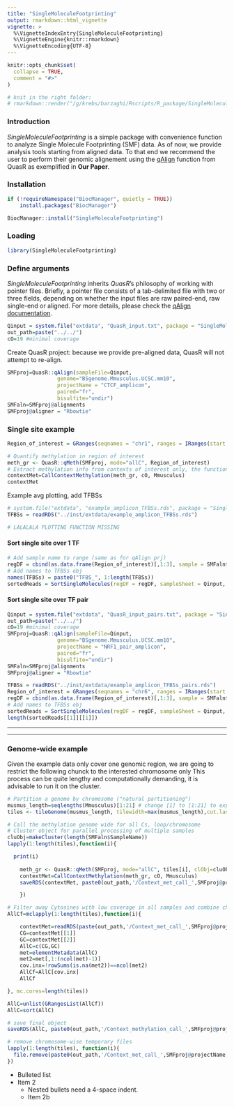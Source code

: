 ```yaml
---
title: "SingleMoleculeFootprinting"
output: rmarkdown::html_vignette
vignette: >
  %\VignetteIndexEntry{SingleMoleculeFootprinting}
  %\VignetteEngine{knitr::rmarkdown}
  %\VignetteEncoding{UTF-8}
---
```


```r
knitr::opts_chunk$set(
  collapse = TRUE,
  comment = "#>"
)

# knit in the right folder:
# rmarkdown::render("/g/krebs/barzaghi/Rscripts/R_package/SingleMoleculeFootprinting/vignettes/SingleMoleculeFootprinting.Rmd", output_dir = "/g/krebs/barzaghi/Rscripts/R_package/SingleMoleculeFootprinting/vignettes", output_format = "html_document")
```

### Introduction
*SingleMoleculeFootprinting* is a simple package with convenience function to analyze Single Molecule Footprinting (SMF) data. As of now, we provide analysis tools starting from aligned data. To that end we recommend the user to perform their genomic alignement using the [qAlign](https://www.rdocumentation.org/packages/QuasR/versions/1.12.0/topics/qAlign) function from QuasR as exemplified in **Our Paper**.

### Installation
```r
if (!requireNamespace("BiocManager", quietly = TRUE))
    install.packages("BiocManager")

BiocManager::install("SingleMoleculeFootprinting")
```

### Loading
```r
library(SingleMoleculeFootprinting)
```

### Define arguments
*SingleMoleculeFootprinting* inherits *QuasR*'s philosophy of working with pointer files. Briefly, a pointer file consists of a tab-delimited file with two or three fields, depending on whether the input files are raw paired-end, raw single-end or aligned. For more details, please check the [qAlign documentation](https://www.rdocumentation.org/packages/QuasR/versions/1.12.0/topics/qAlign).
```r
Qinput = system.file("extdata", "QuasR_input.txt", package = "SingleMoleculeFootprinting", mustWork = T)
out_path=paste("../../")
cO=19 #minimal coverage
```

Create QuasR project: because we provide pre-aligned data, QuasR will not attempt to re-align.
```r
SMFproj=QuasR::qAlign(sampleFile=Qinput,
                genome="BSgenome.Mmusculus.UCSC.mm10",
                projectName = "CTCF_amplicon",
                paired="fr",
                bisulfite="undir")
SMFaln=SMFproj@alignments
SMFproj@aligner = "Rbowtie"
```

### Single site example
```r
Region_of_interest = GRanges(seqnames = "chr1", ranges = IRanges(start = 31210117, end = 31210616), strand = "+")

# Quantify methylation in region of interest
meth_gr <- QuasR::qMeth(SMFproj, mode="allC", Region_of_interest)
# Estract methylation info from contexts of interest only, the function also collapses strands and filters for coverage
contextMet=CallContextMethylation(meth_gr, cO, Mmusculus)
contextMet
```

Example avg plotting, add TFBSs
```r
# system.file("extdata", "example_amplicon_TFBSs.rds", package = "SingleMoleculeFootprinting", mustWork = T) # DOESN'T WORK, bc the package doesn't exist yet
TFBSs = readRDS("../inst/extdata/example_amplicon_TFBSs.rds")

# LALALALA PLOTTING FUNCTION MISSING
```

#### Sort single site over 1 TF
```r
# Add sample name to range (same as for qAlign prj)
regDF = cbind(as.data.frame(Region_of_interest)[,1:3], sample = SMFaln$SampleName)
# Add names to TFBSs obj
names(TFBSs) = paste0("TFBS_", 1:length(TFBSs))
sortedReads = SortSingleMolecules(regDF = regDF, sampleSheet = Qinput, target_range = TFBSs)
```

#### Sort single site over TF pair
```r
Qinput = system.file("extdata", "QuasR_input_pairs.txt", package = "SingleMoleculeFootprinting", mustWork = T)
out_path=paste("../../")
cO=19 #minimal coverage
SMFproj=QuasR::qAlign(sampleFile=Qinput,
                genome="BSgenome.Mmusculus.UCSC.mm10",
                projectName = "NRF1_pair_amplicon",
                paired="fr",
                bisulfite="undir")
SMFaln=SMFproj@alignments
SMFproj@aligner = "Rbowtie"

TFBSs = readRDS("../inst/extdata/example_amplicon_TFBSs_pairs.rds")
Region_of_interest = GRanges(seqnames = "chr6", ranges = IRanges(start = 88106000, end = 88106500), strand = "+")
regDF = cbind(as.data.frame(Region_of_interest)[,1:3], sample = SMFaln$SampleName)
# Add names to TFBSs obj
sortedReads = SortSingleMolecules(regDF = regDF, sampleSheet = Qinput, target_range = TFBSs)
length(sortedReads[[1]][[1]])
```

--------
********

### Genome-wide example
Given the example data only cover one genomic region, we are going to restrict the following chunck to the interested chromosome only
This process can be quite lengthy and computationally demanding, it is advisable to run it on the cluster.
```r
# Partition a genome by chromosome ("natural partitioning")
musmus_length=seqlengths(Mmusculus)[1:21] # change [1] to [1:21] to expand the analysis to the whole genome
tiles <- tileGenome(musmus_length, tilewidth=max(musmus_length),cut.last.tile.in.chrom=TRUE)

# Call the methylation genome wide for all Cs, loop/chromosome
# Cluster object for parallel processing of multiple samples
cluObj=makeCluster(length(SMFaln$SampleName))
lapply(1:length(tiles),function(i){

  print(i)
  
	meth_gr <- QuasR::qMeth(SMFproj, mode="allC", tiles[i], clObj=cluObj)
	contextMet=CallContextMethylation(meth_gr, cO, Mmusculus)
	saveRDS(contextMet, paste0(out_path,'/Context_met_call_',SMFproj@projectName,'_',as.character(seqnames( tiles[i])),'_Co',as.character(cO),'.rds',sep=''))

	})

# Filter away Cytosines with low coverage in all samples and combine chromosome-specific objects
AllCf=mclapply(1:length(tiles),function(i){

	contextMet=readRDS(paste(out_path,'/Context_met_call_',SMFproj@projectName,'_',as.character(seqnames( tiles[i])),'_Co',as.character(cO),'.rds',sep=''))
	CG=contextMet[[1]]
	GC=contextMet[[2]]
	AllC=c(CG,GC)
	met=elementMetadata(AllC)
	met2=met[,1:(ncol(met)-1)]
	cov.inx=!rowSums(is.na(met2))==ncol(met2)
	AllCf=AllC[cov.inx]
	AllCf

}, mc.cores=length(tiles))

AllC=unlist(GRangesList(AllCf))
AllC=sort(AllC)

# save final object
saveRDS(AllC, paste0(out_path,'/Context_methylation_call_',SMFproj@projectName,'.rds'))

# remove chromosome-wise temporary files
lapply(1:length(tiles), function(i){
  file.remove(paste0(out_path,'/Context_met_call_',SMFproj@projectName,'_',as.character(seqnames( tiles[i])),'_Co',as.character(cO),'.rds',sep=''))
})
```


* Bulleted list
* Item 2
    * Nested bullets need a 4-space indent.
    * Item 2b












